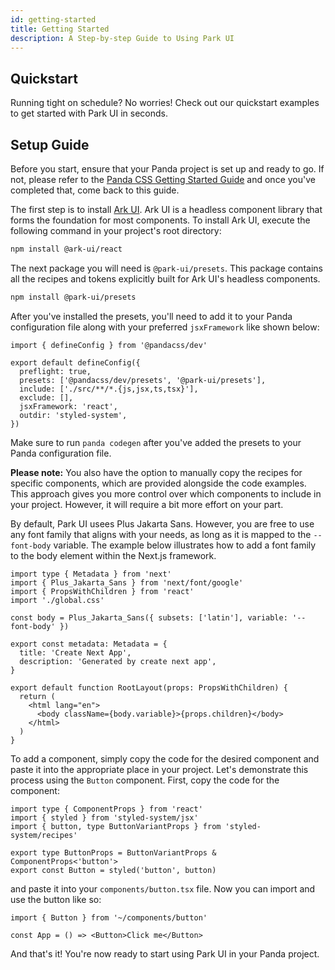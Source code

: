 ```yaml
---
id: getting-started
title: Getting Started
description: A Step-by-step Guide to Using Park UI
---
```




## Quickstart

Running tight on schedule? No worries! Check out our quickstart examples to get
started with Park UI in seconds.

<Quickstart />

## Setup Guide

<Steps>
<Step title="Prerequisite" number="1">

Before you start, ensure that your Panda project is set up and ready to go. If
not, please refer to the
[Panda CSS Getting Started Guide](https://panda-css.com/docs/overview/getting-started#framework-guides)
and once you've completed that, come back to this guide.

</Step>
<Step title="Intsall Ark UI" number="2">

The first step is to install [Ark UI](https://ark-ui.com). Ark UI is a headless
component library that forms the foundation for most components. To install Ark
UI, execute the following command in your project's root directory:

```bash
npm install @ark-ui/react
```

</Step>
<Step number="3" title="Install the Panda Presets">

The next package you will need is `@park-ui/presets`. This package contains all
the recipes and tokens explicitly built for Ark UI's headless components.

```bash
npm install @park-ui/presets
```

After you've installed the presets, you'll need to add it to your Panda
configuration file along with your preferred `jsxFramework` like shown below:

```tsx
import { defineConfig } from '@pandacss/dev'

export default defineConfig({
  preflight: true,
  presets: ['@pandacss/dev/presets', '@park-ui/presets'],
  include: ['./src/**/*.{js,jsx,ts,tsx}'],
  exclude: [],
  jsxFramework: 'react',
  outdir: 'styled-system',
})
```

Make sure to run `panda codegen` after you've added the presets to your Panda
configuration file.

**Please note:** You also have the option to manually copy the recipes for
specific components, which are provided alongside the code examples. This
approach gives you more control over which components to include in your
project. However, it will require a bit more effort on your part.

</Step>
<Step number="4" title="Setup Your Font Family">

By default, Park UI usees Plus Jakarta Sans. However, you are free to use any
font family that aligns with your needs, as long as it is mapped to the
`--font-body` variable. The example below illustrates how to add a font family
to the body element within the Next.js framework.

```tsx
import type { Metadata } from 'next'
import { Plus_Jakarta_Sans } from 'next/font/google'
import { PropsWithChildren } from 'react'
import './global.css'

const body = Plus_Jakarta_Sans({ subsets: ['latin'], variable: '--font-body' })

export const metadata: Metadata = {
  title: 'Create Next App',
  description: 'Generated by create next app',
}

export default function RootLayout(props: PropsWithChildren) {
  return (
    <html lang="en">
      <body className={body.variable}>{props.children}</body>
    </html>
  )
}
```

</Step>
<Step number="5" title="Add your first component">

To add a component, simply copy the code for the desired component and paste it
into the appropriate place in your project. Let's demonstrate this process using
the `Button` component. First, copy the code for the component:

```tsx
import type { ComponentProps } from 'react'
import { styled } from 'styled-system/jsx'
import { button, type ButtonVariantProps } from 'styled-system/recipes'

export type ButtonProps = ButtonVariantProps & ComponentProps<'button'>
export const Button = styled('button', button)
```

and paste it into your `components/button.tsx` file. Now you can import and use
the button like so:

```tsx
import { Button } from '~/components/button'

const App = () => <Button>Click me</Button>
```

And that's it! You're now ready to start using Park UI in your Panda project.

</Step>
</Steps>
